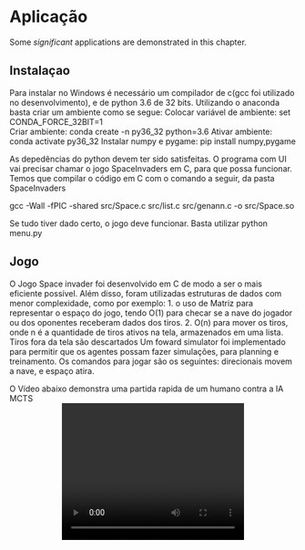 # Aplicação {#app}

Some _significant_ applications are demonstrated in this chapter.

## Instalaçao

Para instalar no Windows é necessário um compilador de c(gcc foi utilizado no desenvolvimento), e de python 3.6 de 32 bits. Utilizando o anaconda basta criar um ambiente como se segue:
Colocar variável de ambiente: set CONDA_FORCE_32BIT=1     
Criar ambiente: conda create -n py36_32 python=3.6
Ativar ambiente:  conda activate py36_32
Instalar numpy e pygame: pip install numpy,pygame  

As depedências do python devem ter sido satisfeitas. O programa com UI vai precisar chamar o jogo SpaceInvaders em C, para que possa funcionar. Temos que compilar o código em C com o comando a seguir, da pasta SpaceInvaders

gcc -Wall -fPIC -shared src/Space.c src/list.c src/genann.c -o src/Space.so

Se tudo tiver dado certo, o jogo deve funcionar. Basta utilizar python menu.py


## Jogo

O Jogo Space invader foi desenvolvido em C de modo a ser o mais eficiente possível. Além disso, foram utilizadas estruturas de dados com menor complexidade, como por exemplo:
1. o uso de Matriz para representar o espaço do jogo, tendo O(1) para checar se a nave do jogador ou dos oponentes receberam dados dos tiros.
2. O(n) para mover os tiros, onde n é a quantidade de tiros ativos na tela, armazenados em uma lista. Tiros fora da tela são descartados
Um foward simulator foi implementado para permitir que os agentes possam fazer simulações, para planning e treinamento.
Os comandos para jogar são os seguintes: direcionais movem a nave, e espaço atira.

O Vídeo abaixo demonstra uma partida rapida de um humano contra a IA MCTS
<center>
<video width="320" height="240" controls>
  <source src="content/demo.mp4" type="video/mp4">
</video>
</center>
